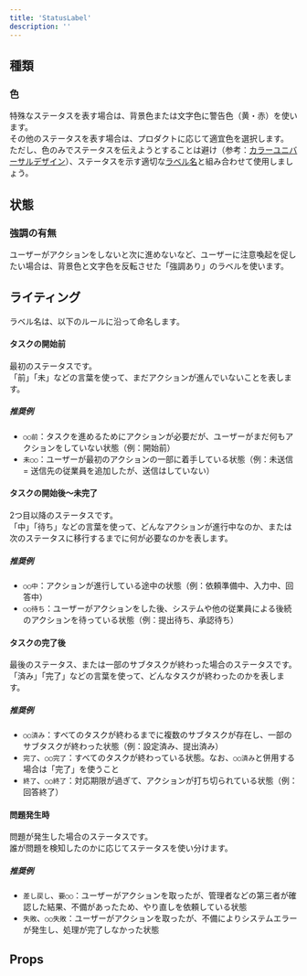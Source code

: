 ```yaml
---
title: 'StatusLabel'
description: ''
---
```


<ComponentStory name="StatusLabel" />

## 種類

### 色

特殊なステータスを表す場合は、背景色または文字色に警告色（黄・赤）を使います。  
その他のステータスを表す場合は、プロダクトに応じて適宜色を選択します。
ただし、色のみでステータスを伝えようとすることは避け（参考：[カラーユニバーサルデザイン](/accessibility/#h3-2)）、ステータスを示す適切な[ラベル名](#ライティング)と組み合わせて使用しましょう。

## 状態

### 強調の有無

ユーザーがアクションをしないと次に進めないなど、ユーザーに注意喚起を促したい場合は、背景色と文字色を反転させた「強調あり」のラベルを使います。

## ライティング

ラベル名は、以下のルールに沿って命名します。

#### タスクの開始前

最初のステータスです。  
「前」「未」などの言葉を使って、まだアクションが進んでいないことを表します。  

##### 推奨例
- `○○前`：タスクを進めるためにアクションが必要だが、ユーザーがまだ何もアクションをしていない状態（例：開始前）
- `未○○`：ユーザーが最初のアクションの一部に着手している状態（例：未送信 = 送信先の従業員を追加したが、送信はしていない）

#### タスクの開始後〜未完了

2つ目以降のステータスです。  
「中」「待ち」などの言葉を使って、どんなアクションが進行中なのか、または次のステータスに移行するまでに何が必要なのかを表します。  

##### 推奨例
- `○○中`：アクションが進行している途中の状態（例：依頼準備中、入力中、回答中）
- `○○待ち`：ユーザーがアクションをした後、システムや他の従業員による後続のアクションを待っている状態（例：提出待ち、承認待ち）

#### タスクの完了後

最後のステータス、または一部のサブタスクが終わった場合のステータスです。  
「済み」「完了」などの言葉を使って、どんなタスクが終わったのかを表します。

##### 推奨例
- `○○済み`：すべてのタスクが終わるまでに複数のサブタスクが存在し、一部のサブタスクが終わった状態（例：設定済み、提出済み）
- `完了`、`○○完了`：すべてのタスクが終わっている状態。なお、`○○済み`と併用する場合は「完了」を使うこと
- `終了`、`○○終了`：対応期限が過ぎて、アクションが打ち切られている状態（例：回答終了）

#### 問題発生時

問題が発生した場合のステータスです。  
誰が問題を検知したのかに応じてステータスを使い分けます。  

##### 推奨例
- `差し戻し`、`要○○`：ユーザーがアクションを取ったが、管理者などの第三者が確認した結果、不備があったため、やり直しを依頼している状態
- `失敗`、`○○失敗`：ユーザーがアクションを取ったが、不備によりシステムエラーが発生し、処理が完了しなかった状態

## Props

<ComponentPropsTable name="StatusLabel" />
